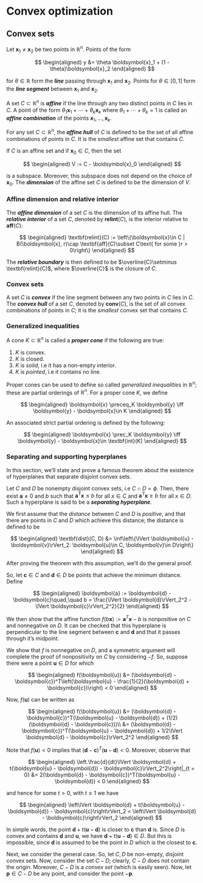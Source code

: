 # Convex optimization 

## Convex sets 

::: {.definition name="Lines and line segments"}

Let $\boldsymbol{x}_1\ne \boldsymbol{x}_2$ be two points in $\mathbb{R}^n$. Points of 
the form

$$
    \begin{aligned}
        y &= \theta \boldsymbol{x}_1 + (1 - \theta)\boldsymbol{x}_2
    \end{aligned}
$$

for $\theta\in\mathbb{R}$ form the ***line*** passing through $\boldsymbol{x}_1$ and 
$\boldsymbol{x}_2$. Points for $\theta\in[0, 1]$ form the ***line segment***
between $\boldsymbol{x}_1$ and $\boldsymbol{x}_2$.

:::

::: {.definition name="Affine sets and affine hulls"}

A set $C\subset \mathbb{R}^n$ is ***affine*** if the line through any two distinct
points in $C$ lies in $C$. A point of the form 
$\theta_1 \boldsymbol{x}_1 + \cdots + \theta_k \boldsymbol{x}_k$ where 
$\theta_1 + \cdots + \theta_k = 1$ is called an ***affine combination*** of the 
points $\boldsymbol{x}_1, ..., \boldsymbol{x}_k$.

For any set $C\subset\mathbb{R}^n$, the ***affine hull*** of $C$ is defined to be
the set of all affine combinations of points in $C$. It is the *smallest* affine
set that contains $C$.

:::

::: {.proposition}

If $C$ is an affine set and if $\boldsymbol{x}_0\in C$, then the set

$$
    \begin{aligned}
        V := C - \boldsymbol{x}_0
    \end{aligned}
$$

is a subspace. Moreover, this subspace does not depend on the choice of 
$\boldsymbol{x}_0$. The ***dimension*** of the affine set $C$
is defined to be the dimension of $V$.

:::

### Affine dimension and relative interior

::: {.definition}

The ***affine dimension*** of a set $C$ is the dimension of its affine hull. The
***relative interior*** of a set $C$, denoted by $\textbf{relint}(C)$, is 
the interior relative to $\textbf{aff}(C)$:

$$
    \begin{aligned}
\textbf{relint}(C) := \left\{\boldsymbol{x}\in C | B(\boldsymbol{x}, r)\cap \textbf{aff}(C)\subset C\text{ for some }r > 0\right\}  
    \end{aligned}
$$

The ***relative boundary*** is then defined to be 
$\overline{C}\setminus \textbf{relint}(C)$, where $\overline{C}$ is the closure of $C$.
:::

### Convex sets

::: {.definition}

A set $C$ is ***convex*** if the line segment between any two points in $C$ lies in $C$.
The ***convex hull*** of a set $C$, denoted by $\textbf{conv}(C)$, is the set of all 
convex combinations of points in $C$; it is the *smallest* convex set that contains $C$. 

:::

### Generalized inequalities

::: {.definition name="Proper cones"}

A cone $K\subset \mathbb{R}^n$ is called a ***proper cone*** if the following are true:

1. $K$ is convex.
2. $K$ is closed.
3. $K$ is *solid*, i.e it has a non-empty interior.
4. $K$ is *pointed*, i.e it contains no line. 

:::

Proper cones can be used to define so called *generalized inequalities* in $\mathbb{R}^n$;
these are partial orderings of $\mathbb{R}^n$. For a proper cone $K$, we define 

$$
    \begin{aligned}
        \boldsymbol{x} \preceq_K \boldsymbol{y} \iff \boldsymbol{y} - \boldsymbol{x}\in K 
    \end{aligned}
$$

An associated strict partial ordering is defined by the following:

$$
    \begin{aligned}
         \boldsymbol{x} \prec_K \boldsymbol{y} \iff \boldsymbol{y} - \boldsymbol{x}\in \textbf{int}(K) 
    \end{aligned}
$$

### Separating and supporting hyperplanes

In this section, we'll state and prove a famous theorem about the existence
of hyperplanes that separate disjoint convex sets.

::: {.theorem name="Separating hyperplane theorem"}

Let $C$ and $D$ be nonempty disjoint convex sets, i.e $C\cap D = \phi$. Then, there exist
$\boldsymbol{a}\ne 0$ and $b$ such that $\boldsymbol{a}^T \boldsymbol{x}\le b$ for all
$x\in C$ and $\boldsymbol{a}^T \boldsymbol{x}\ge b$ for all $x\in D$. Such a hyperplane
is said to be a ***separating hyperplane***.

:::

::: {.proof}

We first assume that the *distance* between $C$ and $D$ is *positive*, and that there
are points in $C$ and $D$ which achieve this distance; the distance is defined to be

$$
    \begin{aligned}
\textbf{dist}(C, D) &= \inf\left\{\lVert \boldsymbol{u} - \boldsymbol{v}\rVert_2: \boldsymbol{u}\in C, \boldsymbol{v}\in D\right\} 
    \end{aligned}
$$

After proving the theorem with this assumption, we'll do the general proof.

So, let $\boldsymbol{c}\in C$ and $\boldsymbol{d}\in D$ be points that achieve the minimum
distance. Define

$$
    \begin{aligned}
        \boldsymbol{a} := \boldsymbol{d} - \boldsymbol{c}\quad,\quad b = \frac{\lVert \boldsymbol{d}\rVert_2^2 - \lVert \boldsymbol{c}\rVert_2^2}{2}
    \end{aligned}
$$

We then show that the affine function 
$f(b\boldsymbol{x}) := \boldsymbol{a}^T \boldsymbol{x} - b$ is nonpositive on $C$ and 
nonnegative on $D$. It can be checked that this hyperplane is perpendicular to the line
segment between $\boldsymbol{c}$ and $\boldsymbol{d}$ and that it passes through it's 
midpoint.

We show that $f$ is nonnegative on $D$, and a symmetric argument will complete the proof
of nonpositivity on $C$ by considering $-f$. So, suppose there were a point 
$\boldsymbol{u}\in D$ for which

$$
    \begin{aligned}
        f(\boldsymbol{u}) &= (\boldsymbol{d} - \boldsymbol{c})^T\left(\boldsymbol{u} - \frac{1}{2}(\boldsymbol{d} + \boldsymbol{c})\right) < 0 
    \end{aligned}
$$

Now, $f(\boldsymbol{u})$ can be written as

$$
    \begin{aligned}
        f(\boldsymbol{u}) &= (\boldsymbol{d} - \boldsymbol{c})^T(\boldsymbol{u} - \boldsymbol{d}) + (1/2)(\boldsymbol{d} - \boldsymbol{c}))\\
&= (\boldsymbol{d} - \boldsymbol{c})^T(\boldsymbol{u} - \boldsymbol{d}) + 1/2\lVert \boldsymbol{d} - \boldsymbol{c}\rVert_2^2
    \end{aligned}
$$

Note that $f(\boldsymbol{u}) < 0$ implies that 
$(\boldsymbol{d} - \boldsymbol{c})^T(\boldsymbol{u} - \boldsymbol{d}) < 0$. Moreover,
observe that

$$
    \begin{aligned}
        \left.\frac{d}{dt}\lVert \boldsymbol{d} + t(\boldsymbol{u} - \boldsymbol{d}) - \boldsymbol{c}\rVert_2^2\right|_{t = 0} &= 2(\boldsymbol{d} - \boldsymbol{c})^T(\boldsymbol{u} - \boldsymbol{d}) < 0 
    \end{aligned}
$$

and hence for some $t > 0$, with $t\le 1$ we have

$$
    \begin{aligned}
        \left\lVert \boldsymbol{d} + t(\boldsymbol{u} - \boldsymbol{d}) - \boldsymbol{c}\right\rVert_2 < \left\lVert \boldsymbol{d} - \boldsymbol{c}\right\rVert_2
    \end{aligned}
$$

In simple words, the point $\boldsymbol{d} + t(\boldsymbol{u} - \boldsymbol{d})$ is closer
to $\boldsymbol{c}$ than $\boldsymbol{d}$ is. Since $D$ is convex and contains 
$\boldsymbol{d}$ and $\boldsymbol{u}$, we have 
$\boldsymbol{d} + t(\boldsymbol{u} - \boldsymbol{d})\in D$. But this is impossible,
since $\boldsymbol{d}$ is assumed to be the point in $D$ which is the closest to
$\boldsymbol{c}$.

Next, we consider the general case. So, let $C, D$ be non-empty, disjoint convex sets.
Now, consider the set $C - D$; clearly, $C - D$ does not contain the origin. Moreover,
$C - D$ is a *convex set* (which is easily seen). Now, let $\boldsymbol{p}\in C - D$
be any point, and consider the point $-\boldsymbol{p}$.

:::
